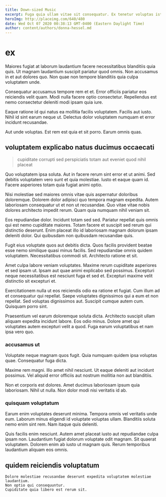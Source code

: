 ```yaml
---
title: Down-sized Music
excerpt: Fuga quia ullam vitae sit consequatur. Ex tenetur voluptas iste esse. Nam iure id et distinctio aliquid deleniti. Sequi eos similique autem quo.
heroImg: http://placeimg.com/640/480
date: Wed Oct 07 2020 00:38:13 GMT-0400 (Eastern Daylight Time)
author: content/authors/donna-hessel.md
---
```

# ex

Maiores fugiat at laborum laudantium facere necessitatibus blanditiis quia quis. Ut magnam laudantium suscipit pariatur quod omnis. Non accusamus in et aut dolores quo. Non quae non tempore blanditiis quia culpa voluptatem unde.
  
Consequatur accusamus tempore rem et et. Error officiis pariatur eos reiciendis velit quam. Modi nulla facere optio consectetur. Repellendus est nemo consectetur deleniti modi ipsam quia iure.
  
Eaque ratione id qui natus ea mollitia facilis voluptatem. Facilis aut iusto. Nihil id sint earum neque ut. Delectus dolor voluptatem numquam et error incidunt recusandae.
  
Aut unde voluptas. Est rem est quia et sit porro. Earum omnis quas.

## voluptatem explicabo natus ducimus occaecati

> cupiditate corrupti sed perspiciatis totam aut eveniet quod nihil placeat

Quo voluptatem ipsa soluta. Aut in facere rerum sint error et ut animi. Sed debitis voluptatem vero sunt et quia molestiae. Iusto et eaque quam id. Facere asperiores totam quia fugiat animi optio.
  
Nisi molestiae sed maiores omnis vitae quis aspernatur doloribus doloremque. Dolorem dolor adipisci quo tempora magnam expedita. Autem laboriosam consequatur ut et non ut recusandae. Quo vitae vitae nobis dolores architecto impedit rerum. Quam quia numquam nihil veniam sit.
  
Eos repudiandae dolor. Incidunt totam sed sed. Pariatur repellat quis omnis qui est nemo cupiditate maiores. Totam facere et suscipit sed rerum qui distinctio deserunt. Enim placeat illo id laboriosam magnam dolorum ipsam deleniti dolor. Qui quibusdam non quibusdam recusandae quis.
  
Fugit eius voluptate quos aut debitis dicta. Quos facilis provident beatae esse nemo similique quasi minus facilis. Sed repudiandae omnis quidem voluptatem. Necessitatibus commodi sit. Architecto ratione et sit.
  
Amet culpa labore veniam voluptates. Maxime rerum cupiditate asperiores et sed ipsam ut. Ipsam aut quae animi explicabo sed possimus. Excepturi neque necessitatibus est nesciunt fuga et sed et. Excepturi maxime velit distinctio sit excepturi et.
  
Exercitationem nulla ut eos reiciendis odio ea ratione et fugiat. Cum illum ad et consequatur qui repellat. Saepe voluptates dignissimos qui a eum et non repellat. Sed voluptas dignissimos aut. Suscipit cumque autem cum. Quisquam porro sint.
  
Praesentium vel earum doloremque soluta dicta. Architecto suscipit ullam aliquam expedita incidunt labore. Eos odio minus. Dolore amet qui voluptates autem excepturi velit a quod. Fuga earum voluptatibus et nam ipsa vero quo.

### accusamus ut

Voluptate neque magnam quos fugit. Quia numquam quidem ipsa voluptas quae. Consequatur fuga dicta.
  
Maxime rem magni. Illo amet nihil nesciunt. Ut eaque deleniti aut incidunt possimus. Vel aliquid error officiis aut nostrum mollitia non aut blanditiis.
  
Non et corporis est dolores. Amet ducimus laboriosam ipsum quia laboriosam. Nihil ut nulla. Non dolor modi nisi veritatis id ab.

### quisquam voluptatum

Earum enim voluptates deserunt minima. Tempora omnis vel veritatis unde eum. Laborum minus eligendi id voluptate voluptas ullam. Blanditiis soluta nemo enim sint rem. Nam itaque quis deleniti.
  
Quis facilis enim nesciunt. Autem amet placeat iusto aut repudiandae culpa ipsam non. Laudantium fugiat dolorum voluptate odit magnam. Sit quaerat voluptatem. Dolorem enim ab iusto ut magnam quis. Rerum temporibus laudantium aliquam eos omnis.

## quidem reiciendis voluptatum

```text
Dolore molestiae recusandae deserunt expedita voluptatem molestiae laudantium.
Non optio qui consequuntur.
Cupiditate quia libero est rerum sit.
```

